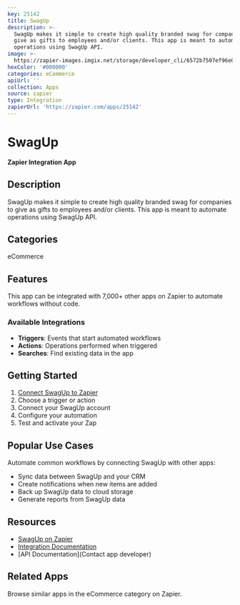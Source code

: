 ```yaml
---
key: 25142
title: SwagUp
description: >-
  SwagUp makes it simple to create high quality branded swag for companies to
  give as gifts to employees and/or clients. This app is meant to automate
  operations using SwagUp API.
image: >-
  https://zapier-images.imgix.net/storage/developer_cli/6572b7507ef96e0d75d6ec67b48b2fce.png?auto=format%2Ccompress&ixlib=python-3.0.0&q=50
hexColor: '#000000'
categories: eCommerce
apiUrl: ''
collection: Apps
source: zapier
type: Integration
zapierUrl: 'https://zapier.com/apps/25142'
---
```

# SwagUp

**Zapier Integration App**

## Description

SwagUp makes it simple to create high quality branded swag for companies to give as gifts to employees and/or clients. This app is meant to automate operations using SwagUp API.

## Categories

eCommerce

## Features

This app can be integrated with 7,000+ other apps on Zapier to automate workflows without code.

### Available Integrations

- **Triggers**: Events that start automated workflows
- **Actions**: Operations performed when triggered
- **Searches**: Find existing data in the app

## Getting Started

1. [Connect SwagUp to Zapier](https://zapier.com/apps/25142)
2. Choose a trigger or action
3. Connect your SwagUp account
4. Configure your automation
5. Test and activate your Zap

## Popular Use Cases

Automate common workflows by connecting SwagUp with other apps:

- Sync data between SwagUp and your CRM
- Create notifications when new items are added
- Back up SwagUp data to cloud storage
- Generate reports from SwagUp data

## Resources

- [SwagUp on Zapier](https://zapier.com/apps/25142)
- [Integration Documentation](https://zapier.com/apps/25142/integrations)
- [API Documentation](Contact app developer)

## Related Apps

Browse similar apps in the eCommerce category on Zapier.
